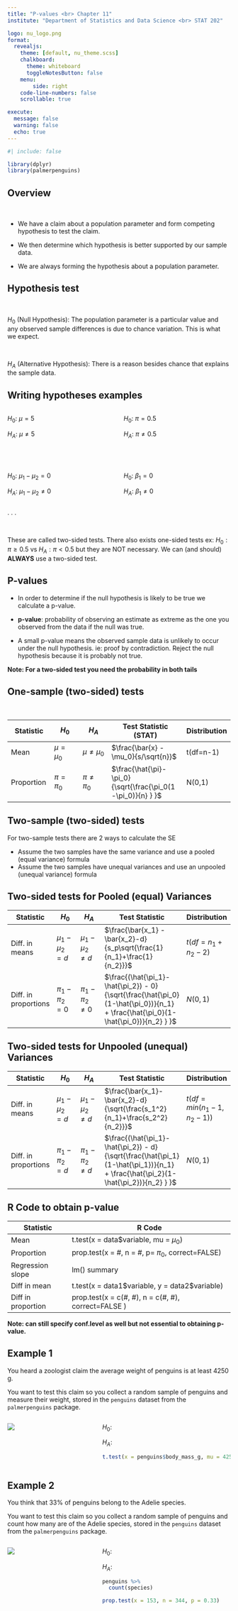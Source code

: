 ```yaml
---
title: "P-values <br> Chapter 11"
institute: "Department of Statistics and Data Science <br> STAT 202"

logo: nu_logo.png
format: 
  revealjs:
    theme: [default, nu_theme.scss]
    chalkboard:
      theme: whiteboard
      toggleNotesButton: false
    menu:
        side: right
    code-line-numbers: false
    scrollable: true

execute:
  message: false
  warning: false
  echo: true
---
```


```r
#| include: false

library(dplyr)
library(palmerpenguins)
```

## Overview

<br>

::: incremental
-   We have a claim about a population parameter and form competing hypothesis to test the claim.

-   We then determine which hypothesis is better supported by our sample data.

-   We are always forming the hypothesis about a population parameter.
:::

## Hypothesis test

<br>

$H_0$ (Null Hypothesis): The population parameter is a particular value and any observed sample differences is due to chance variation. This is what we expect.

<br>

$H_A$ (Alternative Hypothesis): There is a reason besides chance that explains the sample data.

## Writing hypotheses examples

::: columns
::: {.column width="40%"}
$H_0$: $\mu=5$

$H_A$: $\mu\ne5$
:::

::: {.column width="40%"}
$H_0$: $\pi=0.5$

$H_A$: $\pi\ne0.5$
:::
:::

<br>

::: columns
::: {.column width="40%"}
$H_0$: $\mu_1-\mu_2=0$

$H_A$: $\mu_1-\mu_2\ne0$
:::

::: {.column width="40%"}
$H_0$: $\beta_1=0$

$H_A$: $\beta_1\ne0$
:::
:::

. . .

<br>

These are called two-sided tests. There also exists one-sided tests ex: $H_0: \pi \geq 0.5$ vs $H_A: \pi < 0.5$ but they are NOT necessary. We can (and should) **ALWAYS** use a two-sided test.

## P-values

::: incremental
-   In order to determine if the null hypothesis is likely to be true we calculate a p-value.

-   **p-value**: probability of observing an estimate as extreme as the one you observed from the data if the null was true.

-   A small p-value means the observed sample data is unlikely to occur under the null hypothesis. ie: proof by contradiction. Reject the null hypothesis because it is probably not true.
:::

::: footer
**Note: For a two-sided test you need the probability in both tails**
:::

## One-sample (two-sided) tests

 

| Statistic  | $H_0$         | $H_A$            | Test Statistic (STAT)                                              | Distribution |
|---------------|---------------|---------------|---------------|---------------|
| Mean       | $\mu= \mu_0$  | $\mu \neq \mu_0$ | \Large $\frac{\bar{x} - \mu_0}{s/\sqrt{n}}$                        | t(df=n-1)    |
| Proportion | $\pi = \pi_0$ | $\pi \neq \pi_0$ | \Large $\frac{\hat{\pi}-\pi_0}{\sqrt{\frac{\pi_0(1-\pi_0)}{n} } }$ | N(0,1)       |

## Two-sample (two-sided) tests

For two-sample tests there are 2 ways to calculate the SE

-   Assume the two samples have the same variance and use a pooled (equal variance) formula
-   Assume the two samples have unequal variances and use an unpooled (unequal variance) formula

## Two-sided tests for Pooled (equal) Variances {.smaller}

| Statistic            | $H_0$             | $H_A$                | Test Statistic                                                                                                                          | Distribution         |
|---------------|---------------|---------------|---------------|---------------|
| Diff. in means       | $\mu_1-\mu_2 = d$ | $\mu_1-\mu_2 \neq d$ | $\frac{\bar{x_1} - \bar{x_2}-d}{s_p\sqrt{\frac{1}{n_1}+\frac{1}{n_2}}}$                                                                 | $t(df=n_1 + n_2 -2)$ |
| Diff. in proportions | $\pi_1-\pi_2 = 0$ | $\pi_1-\pi_2 \neq 0$ | \Large $\frac{(\hat{\pi_1}-\hat{\pi_2}) - 0}{\sqrt{\frac{\hat{\pi_0}(1-\hat{\pi_0})}{n_1} + \frac{\hat{\pi_0}(1-\hat{\pi_0})}{n_2} } }$ | $N(0,1)$             |

## Two-sided tests for Unpooled (unequal) Variances {.smaller}

| Statistic            | $H_0$             | $H_A$                | Test Statistic                                                                                                                          | Distribution               |
|---------------|---------------|---------------|---------------|---------------|
| Diff. in means       | $\mu_1-\mu_2 = d$ | $\mu_1-\mu_2 \neq d$ | $\frac{\bar{x_1}-\bar{x_2}-d}{\sqrt{\frac{s_1^2}{n_1}+\frac{s_2^2}{n_2}}}$                                                              | $t(df=min(n_1-1, n_2-1) )$ |
| Diff. in proportions | $\pi_1-\pi_2 = d$ | $\pi_1-\pi_2 \neq d$ | \Large $\frac{(\hat{\pi_1}-\hat{\pi_2}) - d}{\sqrt{\frac{\hat{\pi_1}(1-\hat{\pi_1})}{n_1} + \frac{\hat{\pi_2}(1-\hat{\pi_2})}{n_2} } }$ | $N(0,1)$                   |

## R Code to obtain p-value {.smaller}

| Statistic          | R Code                                              |
|--------------------|-----------------------------------------------------|
| Mean               | t.test(x = data\$variable, mu = $\mu_0$)            |
| Proportion         | prop.test(x = #, n = #, p= $\pi_0$, correct=FALSE)  |
| Regression slope   | lm() summary                                        |
| Diff in mean       | t.test(x = data1\$variable, y = data2\$variable)    |
| Diff in proportion | prop.test(x = c(#, #), n = c(#, #), correct=FALSE ) |

::: footer
**Note: can still specify conf.level as well but not essential to obtaining p-value.**
:::

## Example 1 {.smaller}

You heard a zoologist claim the average weight of penguins is at least 4250 g.

You want to test this claim so you collect a random sample of penguins and measure their weight, stored in the `penguins` dataset from the `palmerpenguins` package.

::: columns
::: {.column width="40%"}
<img src="images_lecture/normal_dist.png" style="float: center;"/>
:::

::: {.column width="60%"}
$H_0:$

$H_A:$

```r
t.test(x = penguins$body_mass_g, mu = 4250)
```
:::
:::

## Example 2 {.smaller}

You think that 33% of penguins belong to the Adelie species.

You want to test this claim so you collect a random sample of penguins and count how many are of the Adelie species, stored in the `penguins` dataset from the `palmerpenguins` package.

::: columns
::: {.column width="40%"}
<img src="images_lecture/normal_dist.png" style="float: center;"/>
:::

::: {.column width="60%"}
$H_0:$

$H_A:$

```r
penguins %>% 
  count(species)

prop.test(x = 153, n = 344, p = 0.33)
```
:::
:::
